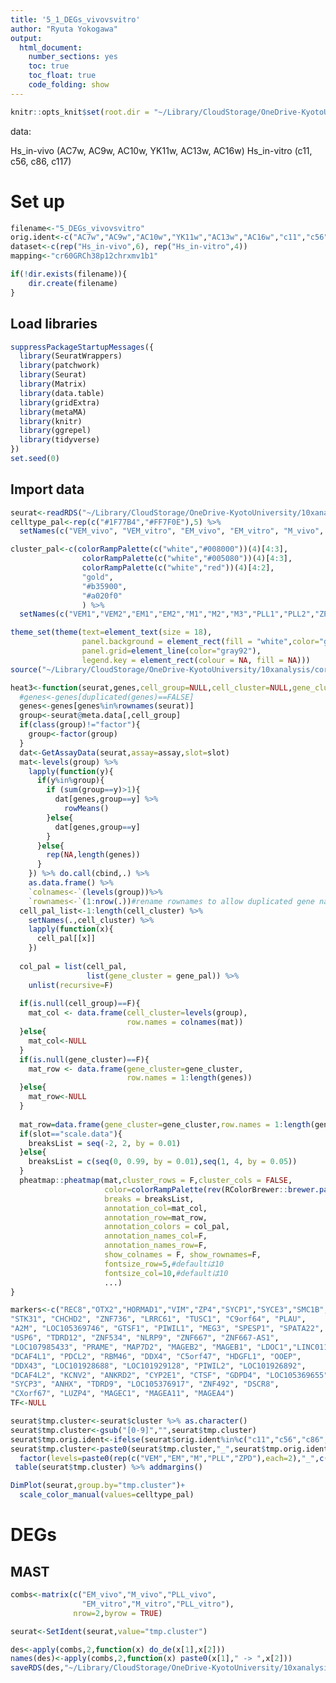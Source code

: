 ```yaml
---
title: '5_1_DEGs_vivovsvitro'
author: "Ryuta Yokogawa"
output:
  html_document:
    number_sections: yes
    toc: true
    toc_float: true
    code_folding: show
---
```


```r
knitr::opts_knit$set(root.dir = "~/Library/CloudStorage/OneDrive-KyotoUniversity/10xanalysis/RMD for analysis/Murase_paper/Final")
```

data: 

Hs_in-vivo (AC7w, AC9w, AC10w, YK11w, AC13w, AC16w)
Hs_in-vitro (c11, c56, c86, c117)


# Set up
```r
filename<-"5_DEGs_vivovsvitro"
orig.ident<-c("AC7w","AC9w","AC10w","YK11w","AC13w","AC16w","c11","c56","c86","c117")
dataset<-c(rep("Hs_in-vivo",6), rep("Hs_in-vitro",4))
mapping<-"cr60GRCh38p12chrxmv1b1"
```

```r
if(!dir.exists(filename)){
    dir.create(filename)
}
```

## Load libraries
```r
suppressPackageStartupMessages({
  library(SeuratWrappers)
  library(patchwork)
  library(Seurat)
  library(Matrix)
  library(data.table)
  library(gridExtra)
  library(metaMA)
  library(knitr)
  library(ggrepel)
  library(tidyverse)
})
set.seed(0)
```

## Import data
```r
seurat<-readRDS("~/Library/CloudStorage/OneDrive-KyotoUniversity/10xanalysis/RMD for analysis/Murase_paper/Final/2_annotation_vivoACYK_c11_56_86_117_res0.8_5000HVGs_exp2in5cells.rds")
celltype_pal<-rep(c("#1F77B4","#FF7F0E"),5) %>% 
  setNames(c("VEM_vivo", "VEM_vitro", "EM_vivo", "EM_vitro", "M_vivo", "M_vitro", "PLL_vivo", "PLL_vitro", "ZPD_vivo", "ZPD_vitro"))

cluster_pal<-c(colorRampPalette(c("white","#008000"))(4)[4:3],
                colorRampPalette(c("white","#005080"))(4)[4:3],
                colorRampPalette(c("white","red"))(4)[4:2],
                "gold",
                "#b35900",
                "#a020f0"
                ) %>% 
  setNames(c("VEM1","VEM2","EM1","EM2","M1","M2","M3","PLL1","PLL2","ZPD"))
```

```r
theme_set(theme(text=element_text(size = 18),
                panel.background = element_rect(fill = "white",color="gray20"),
                panel.grid=element_line(color="gray92"),
                legend.key = element_rect(colour = NA, fill = NA)))
source("~/Library/CloudStorage/OneDrive-KyotoUniversity/10xanalysis/core_functions.R")
```


```r
heat3<-function(seurat,genes,cell_group=NULL,cell_cluster=NULL,gene_cluster=NULL,slot="data",cell_pal=NULL,gene_pal=NULL,assay=NULL,...){ #allow for duplicated gene names
  #genes<-genes[duplicated(genes)==FALSE]
  genes<-genes[genes%in%rownames(seurat)]
  group<-seurat@meta.data[,cell_group] 
  if(class(group)!="factor"){
    group<-factor(group)
  }
  dat<-GetAssayData(seurat,assay=assay,slot=slot)
  mat<-levels(group) %>% 
    lapply(function(y){
      if(y%in%group){
        if (sum(group==y)>1){
          dat[genes,group==y] %>% 
            rowMeans()
        }else{
          dat[genes,group==y]
        }
      }else{
        rep(NA,length(genes))
      }
    }) %>% do.call(cbind,.) %>% 
    as.data.frame() %>% 
    `colnames<-`(levels(group))%>% 
    `rownames<-`(1:nrow(.))#rename rownames to allow duplicated gene name.
  cell_pal_list<-1:length(cell_cluster) %>% 
    setNames(.,cell_cluster) %>% 
    lapply(function(x){
      cell_pal[[x]]
    })
  
  col_pal = list(cell_pal,
                 list(gene_cluster = gene_pal)) %>% 
    unlist(recursive=F)
  
  if(is.null(cell_group)==F){
    mat_col <- data.frame(cell_cluster=levels(group),
                          row.names = colnames(mat))
  }else{
    mat_col<-NULL
  }
  if(is.null(gene_cluster)==F){
    mat_row <- data.frame(gene_cluster=gene_cluster,
                          row.names = 1:length(genes))
  }else{
    mat_row<-NULL
  }
  
  mat_row=data.frame(gene_cluster=gene_cluster,row.names = 1:length(genes))
  if(slot=="scale.data"){
    breaksList = seq(-2, 2, by = 0.01)
  }else{
    breaksList = c(seq(0, 0.99, by = 0.01),seq(1, 4, by = 0.05))
  }
  pheatmap::pheatmap(mat,cluster_rows = F,cluster_cols = FALSE, 
                     color=colorRampPalette(rev(RColorBrewer::brewer.pal(n = 10, name = "RdYlBu")))(length(breaksList)),
                     breaks = breaksList,
                     annotation_col=mat_col,
                     annotation_row=mat_row,
                     annotation_colors = col_pal,
                     annotation_names_col=F,
                     annotation_names_row=F,
                     show_colnames = F, show_rownames=F,
                     fontsize_row=5,#defaultは10
                     fontsize_col=10,#defaultは10
                     ...)
}
```


```r
markers<-c("REC8","OTX2","HORMAD1","VIM","ZP4","SYCP1","SYCE3","SMC1B","MEI1","JAG1","SPO11","SYCP2","VWF","NANOG","SYCP3","ANHX","TEX12","ENG","PDPN","NLRP7","NLRP11","NLRP4","NLRP13","NLRP5","ZP2","MMP2","PAGE1","TEX11","FGF13","FLNA","GPX1","LMOD3","ZP3","WEE2","NOBOX","FGFR3","POU5F1","LIN28A","DPPA4","TFAP2C","PRDM1","PRDM14", "TEX15","STK31","PAGE2B","IL13RA1","PAGE2","TDRD1","MORC1","FIGLA","SYCE1","RAD51AP2","RAD9B","PRDM9","DMRTB1","WEE1", "HORMAD2","TP63","PECAM1","ZGLP1","STRA8","GDF9","TDRD6","DMRT1","DPPA3","MKI67","ETV4","ID1","ID2","ID3", "TEAD4","KLHL35","MEIOB","PIWIL4","NFATC1","DPPA5","ESRP1","IFITM1","ACTG2","SCML1","ASB9","DUSP9","CASP7", "PRRX2","DLK1","HES6","PADI6","GLRX","SHCBP1L","PAX6","PXDN","LOXL2","KPNA7","MVP","SPDYA","STAG3","DNMT1", "TFCP2L1","KDM6B","CDC20","PRC1","BUB1B","CCNB1","ZCWPW1","MAEL","FAM9B","GMPR","TMEM160","IQCB1", "DMC1","MTL5","NPC2","TUBB2B","KIAA0101","SOHLH1","TMEM163","HUS1B","KLHL13","PHF8","CASC5","CCDC109B", "BHMG1","IL22RA1", "BRDT", "LOC102723543", "DAZL", "IL12B", "KHDC1L", 
"STK31", "CHCHD2", "ZNF736", "LRRC61", "TUSC1", "C9orf64", "PLAU", 
"A2M", "LOC105369746", "GTSF1", "PIWIL1", "MEG3", "SPESP1", "SPATA22", 
"USP6", "TDRD12", "ZNF534", "NLRP9", "ZNF667", "ZNF667-AS1", 
"LOC107985433", "PRAME", "MAP7D2", "MAGEB2", "MAGEB1", "LDOC1","LINC01160", "RHEX", "GCSAML-AS1", "EMX1", "C2CD6", "KRBOX1", 
"DCAF4L1", "PDCL2", "RBM46", "DDX4", "C5orf47", "HDGFL1", "OOEP", 
"DDX43", "LOC101928688", "LOC101929128", "PIWIL2", "LOC101926892", 
"DCAF4L2", "KCNV2", "ANKRD2", "CYP2E1", "CTSF", "GDPD4", "LOC105369655", 
"SYCP3", "ANHX", "TDRD9", "LOC105376917", "ZNF492", "DSCR8", 
"CXorf67", "LUZP4", "MAGEC1", "MAGEA11", "MAGEA4")
TF<-NULL
```

```r
seurat$tmp.cluster<-seurat$cluster %>% as.character()
seurat$tmp.cluster<-gsub("[0-9]","",seurat$tmp.cluster)
seurat$tmp.orig.ident<-ifelse(seurat$orig.ident%in%c("c11","c56","c86","c117"),"vitro","vivo")
seurat$tmp.cluster<-paste0(seurat$tmp.cluster,"_",seurat$tmp.orig.ident) %>% 
  factor(levels=paste0(rep(c("VEM","EM","M","PLL","ZPD"),each=2),"_",c("vivo","vitro")))
 table(seurat$tmp.cluster) %>% addmargins()
```

```r
DimPlot(seurat,group.by="tmp.cluster")+
  scale_color_manual(values=celltype_pal)
```


# DEGs

## MAST{.tabset .tabset-fade}

```r
combs<-matrix(c("EM_vivo","M_vivo","PLL_vivo",
                "EM_vitro","M_vitro","PLL_vitro"),
              nrow=2,byrow = TRUE)
```

```r
seurat<-SetIdent(seurat,value="tmp.cluster")
```

```r
des<-apply(combs,2,function(x) do_de(x[1],x[2]))
names(des)<-apply(combs,2,function(x) paste0(x[1]," -> ",x[2]))
saveRDS(des,"~/Library/CloudStorage/OneDrive-KyotoUniversity/10xanalysis/RMD for analysis/Murase_paper/Final/5_DEGs_vivovsvitro.rds")
```

```r

```

